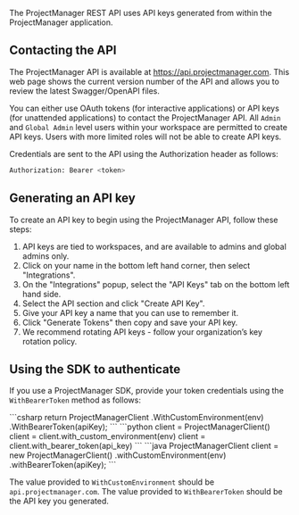 The ProjectManager REST API uses API keys generated from within the ProjectManager application.

## Contacting the API

The ProjectManager API is available at https://api.projectmanager.com.  This web page shows the current version number of the API and allows you to review the latest Swagger/OpenAPI files.

You can either use OAuth tokens (for interactive applications) or API keys (for unattended applications) to contact the ProjectManager API.  All `Admin` and `Global Admin` level users within your workspace are permitted to create API keys.  Users with more limited roles will not be able to create API keys.

Credentials are sent to the API using the Authorization header as follows:

```bash
Authorization: Bearer <token>
```

## Generating an API key

To create an API key to begin using the ProjectManager API, follow these steps:

1. API keys are tied to workspaces, and are available to admins and global admins only.
2. Click on your name in the bottom left hand corner, then select "Integrations". 
3. On the "Integrations" popup, select the "API Keys" tab on the bottom left hand side. 
4. Select the API section and click "Create API Key". 
5. Give your API key a name that you can use to remember it. 
6. Click "Generate Tokens" then copy and save your API key.
7. We recommend rotating API keys - follow your organization’s key rotation policy.

## Using the SDK to authenticate

If you use a ProjectManager SDK, provide your token credentials using the `WithBearerToken` method as follows:

<CodeBlocks>
    <CodeBlock title="C#">
    ```csharp
    return ProjectManagerClient
        .WithCustomEnvironment(env)
        .WithBearerToken(apiKey);
    ```
    </CodeBlock>
    <CodeBlock title="Python">
    ```python
    client = ProjectManagerClient()
    client = client.with_custom_environment(env)
    client = client.with_bearer_token(api_key)
    ```
    </CodeBlock>
    <CodeBlock title="Java">
    ```java
    ProjectManagerClient client = new ProjectManagerClient()
        .withCustomEnvironment(env)
        .withBearerToken(apiKey);
    ```
    </CodeBlock>
</CodeBlocks>

The value provided to `WithCustomEnvironment` should be `api.projectmanager.com`.
The value provided to `WithBearerToken` should be the API key you generated.